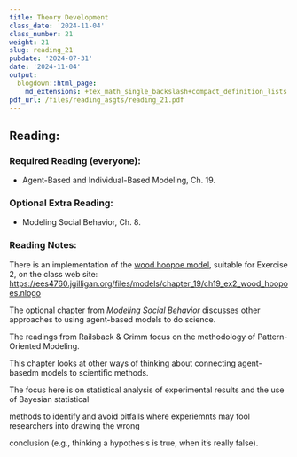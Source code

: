---
title: Theory Development
class_date: '2024-11-04'
class_number: 21
weight: 21
slug: reading_21
pubdate: '2024-07-31'
date: '2024-11-04'
output:
  blogdown::html_page:
    md_extensions: +tex_math_single_backslash+compact_definition_lists
pdf_url: /files/reading_asgts/reading_21.pdf
---
## Reading:

### Required Reading (everyone):

* Agent-Based and Individual-Based Modeling, Ch. 19.

### Optional Extra Reading:

* Modeling Social Behavior, Ch. 8.

### Reading Notes:


There is an implementation of the [wood hoopoe model](/files/models/chapter_19/ch19_ex2_wood_hoopoes.nlogo), suitable for Exercise 2, on the class web site: <https://ees4760.jgilligan.org/files/models/chapter_19/ch19_ex2_wood_hoopoes.nlogo>


The optional chapter from _Modeling Social Behavior_ discusses other approaches to using agent-based models to do science. 
The readings from Railsback & Grimm focus on the methodology of Pattern-Oriented Modeling. 
This chapter looks at other ways of thinking about connecting agent-basedm models to scientific methods.
The focus here is on statistical analysis of experimental results and the use of Bayesian statistical 
methods to identify and avoid pitfalls where experiemnts may fool researchers into drawing the wrong
conclusion (e.g., thinking a hypothesis is true, when it's really false).
